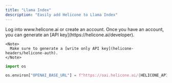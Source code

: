 ```yaml
---
title: "Llama Index"
description: "Easily add Helicone to Llama Index"
---
```


<Steps>
  <Step title="Create an account + Generate an API Key">
    Log into www.helicone.ai or create an account. Once you have an account, you
    can generate an [API key](https://helicone.ai/developer).

    <Note>
      Make sure to generate a [write only API key](helicone-headers/helicone-auth).
    </Note>

  </Step>
  <Step title="Set OPENAI_BASE_URL as an environment variable">

  <CodeGroup>

```python example.py
import os

os.environ["OPENAI_BASE_URL"] = f"https://oai.helicone.ai/{HELICONE_API_KEY}/v1"
```

</CodeGroup>

  </Step>
  
</Steps>

